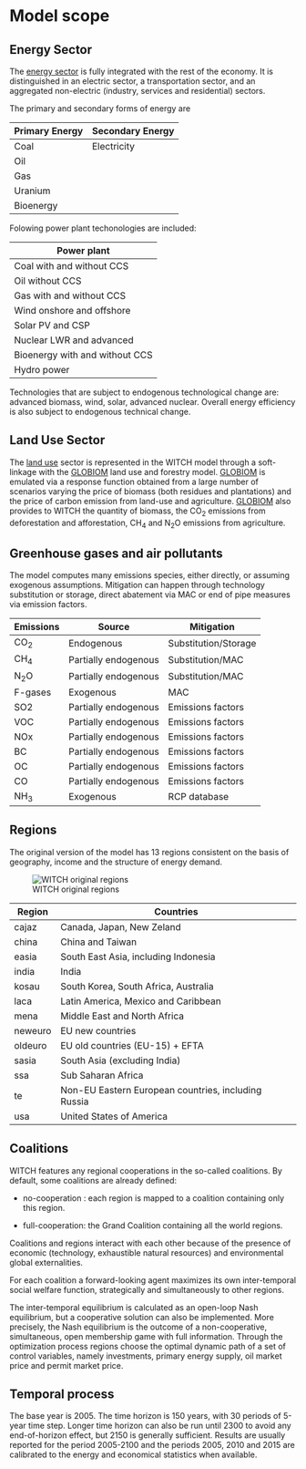 # Model scope

## Energy Sector

The [energy sector](mod_energy) is fully integrated with the rest of the economy.
It is distinguished in an electric sector, a transportation sector, and an aggregated non-electric (industry, services and residential) sectors.

The primary and secondary forms of energy are

 | Primary Energy | Secondary Energy | 
 | -------------- | -----------      | 
 | Coal           | Electricity      | 
 | Oil            |                  | 
 | Gas            |                  | 
 | Uranium        |                  | 
 | Bioenergy      |                  |


Folowing power plant techonologies are included:

| Power plant                    |
| -----------                    | 
| Coal with and without CCS      | 
| Oil without CCS                | 
| Gas with and without CCS       | 
| Wind onshore and offshore      | 
| Solar PV and CSP               | 
| Nuclear LWR and advanced       | 
| Bioenergy with and without CCS | 
| Hydro power                    | 

Technologies that are subject to endogenous technological change are: advanced biomass, wind, solar, advanced nuclear. Overall energy efficiency is also subject to endogenous technical change.

## Land Use Sector

The [land use](mod_landuse) sector is represented in the WITCH model through a soft-linkage with the [GLOBIOM](http://www.globiom.org/) land use and forestry model.
[GLOBIOM](http://www.globiom.org/) is emulated via a response function
obtained from a large number of scenarios varying the price of biomass (both residues and plantations) and the price of carbon emission from land-use and agriculture.
[GLOBIOM](http://www.globiom.org/) also provides to WITCH the quantity of biomass, the CO~2~ emissions from deforestation and afforestation, CH~4~ and N~2~O emissions from agriculture.


## Greenhouse gases and air pollutants

The model computes many emissions species,
either directly, or assuming exogenous assumptions.
Mitigation can happen through technology substitution or storage,
direct abatement via MAC or end of pipe measures via emission factors.

 | Emissions | Source               | Mitigation           | 
 | ---       | ------               | ----------           | 
 | CO~2~     | Endogenous           | Substitution/Storage | 
 | CH~4~     | Partially endogenous | Substitution/MAC     | 
 | N~2~O     | Partially endogenous | Substitution/MAC     | 
 | F-gases   | Exogenous            | MAC                  | 
 | SO2       | Partially endogenous | Emissions factors    | 
 | VOC       | Partially endogenous | Emissions factors    | 
 | NOx       | Partially endogenous | Emissions factors    | 
 | BC        | Partially endogenous | Emissions factors    | 
 | OC        | Partially endogenous | Emissions factors    | 
 | CO        | Partially endogenous | Emissions factors    | 
 | NH~3~     | Exogenous            | RCP database         | 

## Regions

The original version of the model has 13 regions consistent on the basis of
geography, income and the structure of energy demand.

![WITCH original regions](images/map_witch.png)


 | Region  | Countries                                           | 
 | ------  | ---------                                           | 
 | cajaz   | Canada, Japan, New Zeland                           | 
 | china   | China and Taiwan                                    | 
 | easia   | South East Asia, including Indonesia                | 
 | india   | India                                               | 
 | kosau   | South Korea, South Africa, Australia                | 
 | laca    | Latin America, Mexico and Caribbean                 | 
 | mena    | Middle East and North Africa                        | 
 | neweuro | EU new countries                                    | 
 | oldeuro | EU old countries (EU-15) + EFTA                     | 
 | sasia   | South Asia  (excluding India)                       | 
 | ssa     | Sub Saharan Africa                                  | 
 | te      | Non-EU Eastern European countries, including Russia | 
 | usa     | United States of America                            | 

## Coalitions


WITCH features any regional cooperations in the so-called coalitions.
By default, some coalitions are already defined:

*  no-cooperation : each region is mapped to a coalition containing only this region.

*  full-cooperation: the Grand Coalition containing all the world regions.
    
Coalitions and regions interact with each other because of the presence of economic
(technology, exhaustible natural resources) and environmental global externalities.

For each coalition a forward-looking agent
maximizes its own inter-temporal social welfare function, strategically and
simultaneously to other regions.

The inter-temporal equilibrium is calculated as an open-loop Nash equilibrium, but a
cooperative solution can also be implemented. More precisely, the Nash
equilibrium is the outcome of a non-cooperative, simultaneous, open membership game with full
information. Through the optimization process regions choose the optimal dynamic path of a set of control variables, namely investments, primary energy supply, oil market price and permit market price.

## Temporal process

The base year is 2005. The time horizon is 150 years, with 30 periods of 5-year time step. Longer time horizon can also be run until 2300 to avoid any end-of-horizon effect, but 2150 is generally sufficient.
Results are usually reported for the period 2005-2100 and the periods 2005, 2010 and 2015 are calibrated to the energy and economical statistics when available.
